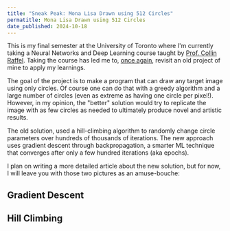 ```yaml
---
title: "Sneak Peak: Mona Lisa Drawn using 512 Circles"
permatitle: Mona Lisa Drawn using 512 Circles
date_published: 2024-10-18
---
```



This is my final semester at the University of Toronto where I'm currently
taking a Neural Networks and Deep Learning course taught by [Prof. Collin Raffel](https://colinraffel.com/).
Taking the course has led me to, [once again](/posts/discovering-the-power-of-gpu-programming/),
revisit an old project of mine to apply my learnings.

The goal of the project is to make a program that can draw any target image
using only circles. Of course one can do that with a greedy algorithm
and a large number of circles (even as extreme as having one circle per pixel!).
However, in my opinion, the "better" solution would try to replicate the image with
as few circles as needed to ultimately produce novel and artistic results.

The old solution, used a hill-climbing algorithm to randomly change
circle parameters over hundreds of thousands of iterations. The new
approach uses gradient descent through backpropagation, a smarter ML
technique that converges after only a few hundred iterations (aka epochs).

I plan on writing a more detailed article about the new solution, but for now,
I will leave you with those two pictures as an amuse-bouche:

## Gradient Descent

<SubbedImage
   src={monalisa} alt="Mona Lisa Drawn With Circles" width={1024} height={1024} max_width={384}
   sub="Mona Lisa drawn using 512 circles after 1 thousand epochs in ~7 minutes"
/>


## Hill Climbing

<SubbedImage
   src={monalisa_old} alt="Mona Lisa Drawn With Circles" width={1024} height={1024} max_width={384}
   sub="Mona Lisa drawn using 256 circles after 1 million iterations in ~18 minutes"
/>